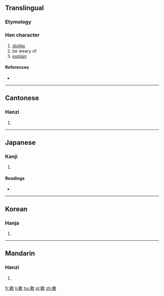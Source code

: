 ==Translingual==

===Etymology===
{{Han compound|睪|攴|c1=p|c2=s|ls=psc}}

===Han character===
{{Han char|rn=66|rad=攴|as=13|sn=17|four=6844<sub>0</sub>|canj=田十人大 (WJOK)}}

# [[dislike]]
# be weary of
# [[explain]]

====References====
* {{Han ref|kx=0476.010|dkj=13406|dj=0830.320|hdz=21478.060|uh=6581|ud=25985|bh=ECEE|bd=60654}}

----

==Cantonese==

===Hanzi===
{{yue-hanzi|jyut=|y=dou3, yik6}}

# {{defn|lang=yue|sort=攴13}}

----

==Japanese==

===Kanji===
{{ja-kanji|grade=|rs=攴13}}

# {{defn|lang=ja|sort=攴13}}

====Readings====
* {{ja-readings|on=[[えき]] (eki), [[せく]] (seku), [[と]] (to), [[ず]] (zu)|kun=[[いやになる]] (iyaninaru)}}

----

==Korean==

===Hanja===
{{ko-hanja|hangeul=두|eumhun=|rv=du|mr=tu|y=twu}}

# {{defn|lang=ko|sort=攴13}}

----

==Mandarin==

===Hanzi===
{{cmn-hanzi|pin=[[yì]] ([[yi4]])|wg=i<sup>4</sup>}}

# {{defn|lang=cmn|sort=攴13}}

[[fr:斁]]
[[li:斁]]
[[hu:斁]]
[[pl:斁]]
[[zh:斁]]